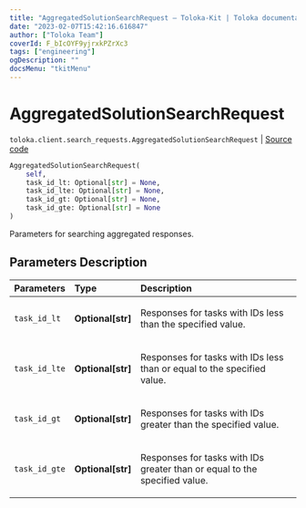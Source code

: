 ```yaml
---
title: "AggregatedSolutionSearchRequest — Toloka-Kit | Toloka documentation"
date: "2023-02-07T15:42:16.616847"
author: ["Toloka Team"]
coverId: F_bIcOYF9yjrxkPZrXc3
tags: ["engineering"]
ogDescription: ""
docsMenu: "tkitMenu"
---
```


# AggregatedSolutionSearchRequest
`toloka.client.search_requests.AggregatedSolutionSearchRequest` | [Source code](https://github.com/Toloka/toloka-kit/blob/v1.1.3/src/client/search_requests.py#L470)

```python
AggregatedSolutionSearchRequest(
    self,
    task_id_lt: Optional[str] = None,
    task_id_lte: Optional[str] = None,
    task_id_gt: Optional[str] = None,
    task_id_gte: Optional[str] = None
)
```

Parameters for searching aggregated responses.

## Parameters Description

| Parameters | Type | Description |
| :----------| :----| :-----------|
`task_id_lt`|**Optional\[str\]**|<p>Responses for tasks with IDs less than the specified value.</p>
`task_id_lte`|**Optional\[str\]**|<p>Responses for tasks with IDs less than or equal to the specified value.</p>
`task_id_gt`|**Optional\[str\]**|<p>Responses for tasks with IDs greater than the specified value.</p>
`task_id_gte`|**Optional\[str\]**|<p>Responses for tasks with IDs greater than or equal to the specified value.</p>